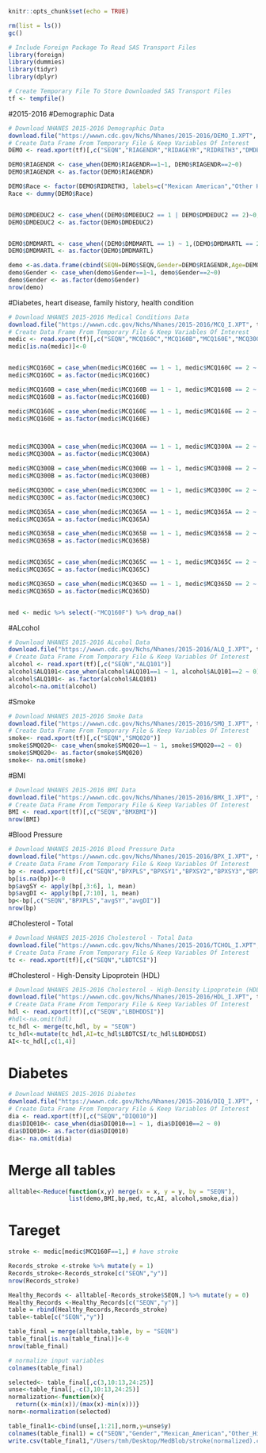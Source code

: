 ```r
knitr::opts_chunk$set(echo = TRUE)
```



```r
rm(list = ls())
gc()
```


```r
# Include Foreign Package To Read SAS Transport Files
library(foreign)
library(dummies)
library(tidyr)
library(dplyr)
```

```r
# Create Temporary File To Store Downloaded SAS Transport Files
tf <- tempfile()
```

#2015-2016
#Demographic Data 

```r
# Download NHANES 2015-2016 Demographic Data 
download.file("https://wwwn.cdc.gov/Nchs/Nhanes/2015-2016/DEMO_I.XPT", tf, mode="wb")
# Create Data Frame From Temporary File & Keep Variables Of Interest                                              
DEMO <- read.xport(tf)[,c("SEQN","RIAGENDR","RIDAGEYR","RIDRETH3","DMDEDUC2","DMDMARTL")]

DEMO$RIAGENDR <- case_when(DEMO$RIAGENDR==1~1, DEMO$RIAGENDR==2~0)
DEMO$RIAGENDR <- as.factor(DEMO$RIAGENDR)

DEMO$Race <- factor(DEMO$RIDRETH3, labels=c("Mexican American","Other Hispanic","Non-Hispanic White","Non-Hispanic Black","6	Non-Hispanic Asian","Other Race - Including Multi-Racial"))
Race <- dummy(DEMO$Race)


DEMO$DMDEDUC2 <- case_when((DEMO$DMDEDUC2 == 1 | DEMO$DMDEDUC2 == 2)~0,(DEMO$DMDEDUC2 == 3 | DEMO$DMDEDUC2 == 4 | DEMO$DMDEDUC2 == 5)~1)
DEMO$DMDEDUC2 <- as.factor(DEMO$DMDEDUC2)


DEMO$DMDMARTL <- case_when((DEMO$DMDMARTL == 1) ~ 1,(DEMO$DMDMARTL == 2 | DEMO$DMDMARTL == 3 | DEMO$DMDMARTL == 4)~0, (DEMO$DMDMARTL == 5 | DEMO$DMDMARTL == 6)~2)
DEMO$DMDMARTL <- as.factor(DEMO$DMDMARTL)

demo <-as.data.frame(cbind(SEQN=DEMO$SEQN,Gender=DEMO$RIAGENDR,Age=DEMO$RIDAGEYR,Race))
demo$Gender <- case_when(demo$Gender==1~1, demo$Gender==2~0)
demo$Gender <- as.factor(demo$Gender)
nrow(demo)
```




#Diabetes, heart disease, family history, health condition

```r
# Download NHANES 2015-2016 Medical Conditions Data 
download.file("https://wwwn.cdc.gov/Nchs/Nhanes/2015-2016/MCQ_I.XPT", tf, mode="wb")
# Create Data Frame From Temporary File & Keep Variables Of Interest                                              
medic <- read.xport(tf)[,c("SEQN","MCQ160C","MCQ160B","MCQ160E","MCQ300A","MCQ300B","MCQ300C","MCQ365A","MCQ365B","MCQ365C","MCQ365D","MCQ160F")]
medic[is.na(medic)]<-0


medic$MCQ160C = case_when(medic$MCQ160C == 1 ~ 1, medic$MCQ160C == 2 ~ 0)
medic$MCQ160C = as.factor(medic$MCQ160C)

medic$MCQ160B = case_when(medic$MCQ160B == 1 ~ 1, medic$MCQ160B == 2 ~ 0)
medic$MCQ160B = as.factor(medic$MCQ160B)

medic$MCQ160E = case_when(medic$MCQ160E == 1 ~ 1, medic$MCQ160E == 2 ~ 0)
medic$MCQ160E = as.factor(medic$MCQ160E)



medic$MCQ300A = case_when(medic$MCQ300A == 1 ~ 1, medic$MCQ300A == 2 ~ 0)
medic$MCQ300A = as.factor(medic$MCQ300A)

medic$MCQ300B = case_when(medic$MCQ300B == 1 ~ 1, medic$MCQ300B == 2 ~ 0)
medic$MCQ300B = as.factor(medic$MCQ300B)

medic$MCQ300C = case_when(medic$MCQ300C == 1 ~ 1, medic$MCQ300C == 2 ~ 0)
medic$MCQ300C = as.factor(medic$MCQ300C)

medic$MCQ365A = case_when(medic$MCQ365A == 1 ~ 1, medic$MCQ365A == 2 ~ 0)
medic$MCQ365A = as.factor(medic$MCQ365A)

medic$MCQ365B = case_when(medic$MCQ365B == 1 ~ 1, medic$MCQ365B == 2 ~ 0)
medic$MCQ365B = as.factor(medic$MCQ365B)


medic$MCQ365C = case_when(medic$MCQ365C == 1 ~ 1, medic$MCQ365C == 2 ~ 0)
medic$MCQ365C = as.factor(medic$MCQ365C)

medic$MCQ365D = case_when(medic$MCQ365D == 1 ~ 1, medic$MCQ365D == 2 ~ 0)
medic$MCQ365D = as.factor(medic$MCQ365D)


med <- medic %>% select(-"MCQ160F") %>% drop_na()

```




#ALcohol

```r
# Download NHANES 2015-2016 ALcohol Data 
download.file("https://wwwn.cdc.gov/Nchs/Nhanes/2015-2016/ALQ_I.XPT", tf, mode="wb")
# Create Data Frame From Temporary File & Keep Variables Of Interest                                              
alcohol <- read.xport(tf)[,c("SEQN","ALQ101")]
alcohol$ALQ101<-case_when(alcohol$ALQ101==1 ~ 1, alcohol$ALQ101==2 ~ 0)
alcohol$ALQ101<- as.factor(alcohol$ALQ101)
alcohol<-na.omit(alcohol)
```

#Smoke

```r
# Download NHANES 2015-2016 Smoke Data 
download.file("https://wwwn.cdc.gov/Nchs/Nhanes/2015-2016/SMQ_I.XPT", tf, mode="wb")
# Create Data Frame From Temporary File & Keep Variables Of Interest                                              
smoke<- read.xport(tf)[,c("SEQN","SMQ020")]
smoke$SMQ020<- case_when(smoke$SMQ020==1 ~ 1, smoke$SMQ020==2 ~ 0)
smoke$SMQ020<- as.factor(smoke$SMQ020)
smoke<- na.omit(smoke)
```



#BMI

```r
# Download NHANES 2015-2016 BMI Data 
download.file("https://wwwn.cdc.gov/Nchs/Nhanes/2015-2016/BMX_I.XPT", tf, mode="wb")
# Create Data Frame From Temporary File & Keep Variables Of Interest                                              
BMI <- read.xport(tf)[,c("SEQN","BMXBMI")]
nrow(BMI)
```

#Blood Pressure

```r
# Download NHANES 2015-2016 Blood Pressure Data 
download.file("https://wwwn.cdc.gov/Nchs/Nhanes/2015-2016/BPX_I.XPT", tf, mode="wb")
# Create Data Frame From Temporary File & Keep Variables Of Interest                                              
bp <- read.xport(tf)[,c("SEQN","BPXPLS","BPXSY1","BPXSY2","BPXSY3","BPXSY4","BPXDI1","BPXDI2","BPXDI3","BPXDI4")]
bp[is.na(bp)]<-0
bp$avgSY <- apply(bp[,3:6], 1, mean)
bp$avgDI <- apply(bp[,7:10], 1, mean)
bp<-bp[,c("SEQN","BPXPLS","avgSY","avgDI")]
nrow(bp)
```

#Cholesterol - Total

```r

# Download NHANES 2015-2016 Cholesterol - Total Data 
download.file("https://wwwn.cdc.gov/Nchs/Nhanes/2015-2016/TCHOL_I.XPT", tf, mode="wb")
# Create Data Frame From Temporary File & Keep Variables Of Interest                                              
tc <- read.xport(tf)[,c("SEQN","LBDTCSI")]
```

#Cholesterol - High-Density Lipoprotein (HDL)

```r
# Download NHANES 2015-2016 Cholesterol - High-Density Lipoprotein (HDL) Data 
download.file("https://wwwn.cdc.gov/Nchs/Nhanes/2015-2016/HDL_I.XPT", tf, mode="wb")
# Create Data Frame From Temporary File & Keep Variables Of Interest                                              
hdl <- read.xport(tf)[,c("SEQN","LBDHDDSI")]
#hdl<-na.omit(hdl)
tc_hdl <- merge(tc,hdl, by = "SEQN")
tc_hdl<-mutate(tc_hdl,AI=tc_hdl$LBDTCSI/tc_hdl$LBDHDDSI)
AI<-tc_hdl[,c(1,4)]
```



# Diabetes

```r
# Download NHANES 2015-2016 Diabetes
download.file("https://wwwn.cdc.gov/Nchs/Nhanes/2015-2016/DIQ_I.XPT", tf, mode="wb")
# Create Data Frame From Temporary File & Keep Variables Of Interest                                              
dia <- read.xport(tf)[,c("SEQN","DIQ010")]
dia$DIQ010<- case_when(dia$DIQ010==1 ~ 1, dia$DIQ010==2 ~ 0)
dia$DIQ010<- as.factor(dia$DIQ010)
dia<- na.omit(dia)
```



# Merge all tables
```r
alltable<-Reduce(function(x,y) merge(x = x, y = y, by = "SEQN"), 
                 list(demo,BMI,bp,med, tc,AI, alcohol,smoke,dia))

```

# Tareget
```r
stroke <- medic[medic$MCQ160F==1,] # have stroke

Records_stroke <-stroke %>% mutate(y = 1) 
Records_stroke<-Records_stroke[c("SEQN","y")]
nrow(Records_stroke)

Healthy_Records <- alltable[-Records_stroke$SEQN,] %>% mutate(y = 0)
Healthy_Records <-Healthy_Records[c("SEQN","y")]
table = rbind(Healthy_Records,Records_stroke)
table<-table[c("SEQN","y")]

table_final = merge(alltable,table, by = "SEQN")
table_final[is.na(table_final)]<-0
nrow(table_final)

```






```r

# normalize input variables
colnames(table_final)

selected<- table_final[,c(3,10:13,24:25)]
unse<-table_final[,-c(3,10:13,24:25)]
normalization<-function(x){
  return((x-min(x))/(max(x)-min(x)))}
norm<-normalization(selected)

table_final1<-cbind(unse[,1:21],norm,y=unse$y)
colnames(table_final1) = c("SEQN","Gender","Mexican_American","Other_Hispanic","NonHispanic_White","NonHispanic_Black",  "NonHispanic_Asian", "RaceOther Race - Including Multi-Racial","Edu","Widowed_Divorced_Separated","Married","Diabetes","Worried_anxious_daily","Worried_anxious_weekly","Worried_anxious_monthly","Worried_anxious_A_few_times_a_year","Worried_anxious_never","Depressed_daily","Depresseds_weekly","Depressed_monthly","Depressed_A_few_times_a_year","Depressed_never","serious_difficulty_walking","Asthma","Arthritis","Coronary_heart_disease","Congestive_heart_failure","Heart_attack","Stroke","Close_Relative_Heart_Attack","Close_Relative_Asthma","Close_Relative_Diabetes","Overweight","Lack_Exercise","High_Salt","Hight_Fat_Calories","More_emergency_room_visits_or_overnight_hospital_stays","Exposure_to_secondhand_smoke","Smoked_at_least_100_cigarettes_in_life","Ever_smoked_a_cigar_even_one_time","Ever_used_an_ecigarette","Ever_used_smokeless_tobacco","Experience_confusion_or_memory_problems","Walking_up_ten_steps_difficulty_No","Walking_up_ten_steps_difficulty_Some","Walking_up_ten_steps_difficulty_Much","Walking_up_ten_steps_difficulty_Unable","Limitations_keeping_you_from_working","Going_out_to_movies_events_difficulty_No","Going_out_to_movies_events_difficulty_Some","Going_out_to_movies_events_difficulty_Much","Going_out_to_movies_events_difficulty_Unable","Attending_social_event_difficulty_No","Attending_social_event_difficulty_Some","Attending_social_event_difficulty_Much","Attending_social_event_difficulty_Unable","Leisure_activity_at_home_difficulty_NO","Leisure_activity_at_home_difficulty_Some","Leisure_activity_at_home_difficulty_Much","Leisure_activity_at_home_difficulty_Unable","Age","y") 
write.csv(table_final1,"/Users/tmh/Desktop/MedBlob/stroke(normalized).csv")


```

